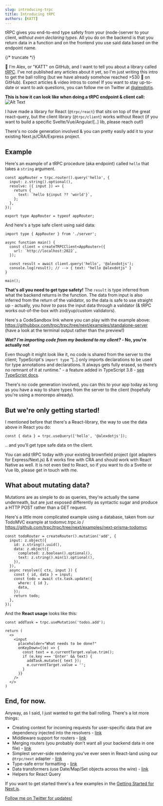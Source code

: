 ```yaml
---
slug: introducing-trpc
title: Introducing tRPC
authors: [KATT]
---
```


tRPC gives you end-to-end type safety from your (node-)server to your client, _without even declaring types_. All you do on the backend is that you return data in a function and on the frontend you use said data based on the endpoint name.

{/* truncate */}

👋 I'm Alex, or "KATT" on GitHub, and I want to tell you about a library called [tRPC](https://trpc.io). I've not published any articles about it yet, so I'm just writing this intro to get the ball rolling (but we have already somehow reached >530 🌟 on GitHub). Expect articles & video intros to come! If you want to stay up-to-date or want to ask questions, you can follow me on Twitter at [@alexdotjs](https://twitter.com/alexdotjs).

**This is how it can look like when doing a tRPC endpoint & client call:**
![Alt Text](https://assets.trpc.io/www/v9/trpcgif.gif)

I have made a library for React (`@trpc/react`) that sits on top of the great react-query, but the client library (`@trpc/client`) works without React (if you want to build a specific Svelte/Vue/Angular/[..] lib, please reach out!)

There's no code generation involved & you can pretty easily add it to your existing Next.js/CRA/Express project.

## Example

Here's an example of a tRPC procedure (aka endpoint) called `hello` that takes a `string` argument.

```tsx
const appRouter = trpc.router().query('hello', {
  input: z.string().optional(),
  resolve: ({ input }) => {
    return {
      text: `hello ${input ?? 'world'}`,
    };
  },
});

export type AppRouter = typeof appRouter;
```

And here's a type safe client using said data:

```tsx
import type { AppRouter } from './server';

async function main() {
  const client = createTRPCClient<AppRouter>({
    url: `http://localhost:2022`,
  });

  const result = await client.query('hello', '@alexdotjs');
  console.log(result); // --> { text: "hello @alexdotjs" }
}

main();
```

**That's all you need to get type safety!** The `result` is type inferred from what the backend returns in the function. The data from input is also inferred from the return of the validator, so the data is safe to use straight up - actually, you _have to_ pass the input data through a validator (& tRPC works out-of-the-box with zod/yup/custom validators).

Here's a CodeSandbox link where you can play with the example above: https://githubbox.com/trpc/trpc/tree/next/examples/standalone-server (have a look at the terminal output rather than the preview!)

**_Wat? I'm importing code from my backend to my client?_ - No, you're actually not**

Even though it might look like it, no code is shared from the server to the client; TypeScript's `import type` "[..] only imports declarations to be used for type annotations and declarations. It always gets fully erased, so there’s no remnant of it at runtime." - a feature added in TypeScript 3.8 - [see TypeScript docs](https://www.typescriptlang.org/docs/handbook/release-notes/typescript-3-8.html#:~:text=import%20type%20only%20imports%20declarations,also%20erased%20from%20TypeScript's%20output.).

There's no code generation involved, you can this to your app today as long as you have a way to share types from the server to the client (hopefully you're using a monorepo already).

## But we're only getting started!

I mentioned before that there's a React-library, the way to use the data above in React you do:

```tsx
const { data } = trpc.useQuery(['hello', '@alexdotjs']);
```

.. and you'll get type safe data on the client.

You can add tRPC today with your existing brownfield project (got adapters for Express/Next.js) & it works fine with CRA and should work with React Native as well. It is not even tied to React, so if you want to do a Svelte or Vue lib, please get in touch with me.

## What about mutating data?

Mutations are as simple to do as queries, they're actually the same underneath, but are just exposed differently as syntactic sugar and produce a HTTP POST rather than a GET request.

Here's a little more complicated example using a database, taken from our TodoMVC example at todomvc.trpc.io / https://github.com/trpc/trpc/tree/next/examples/next-prisma-todomvc

```tsx
const todoRouter = createRouter().mutation('add', {
  input: z.object({
    id: z.string().uuid(),
    data: z.object({
      completed: z.boolean().optional(),
      text: z.string().min(1).optional(),
    }),
  }),
  async resolve({ ctx, input }) {
    const { id, data } = input;
    const todo = await ctx.task.update({
      where: { id },
      data,
    });
    return todo;
  },
});
```

And the **React usage** looks like this:

```tsx
const addTask = trpc.useMutation('todos.add');

return (
  <>
    <input
      placeholder="What needs to be done?"
      onKeyDown={(e) => {
        const text = e.currentTarget.value.trim();
        if (e.key === 'Enter' && text) {
          addTask.mutate({ text });
          e.currentTarget.value = '';
        }
      }}
    />
  </>
)
```

## End, for now.

Anyway, as I said, I just wanted to get the ball rolling. There's a lot more things:

- Creating context for incoming requests for user-specific data that are dependency injected into the resolvers - [link](/docs/v9/context)
- Middleware support for routers - [link](/docs/v9/middlewares)
- Merging routers (you probably don't want all your backend data in one file) - [link](/docs/v9/merging-routers)
- Simplest server-side rendering you've ever seen in React-land using our `@trpc/next` adapter - [link](/docs/v9/)
- Type-safe error formatting - [link](/docs/v9/error-formatting)
- Data transformers (use Date/Map/Set objects across the wire) - [link](/docs/v9/data-transformers)
- Helpers for React Query

If you want to get started there's a few examples in the [Getting Started for Next.js](/docs/v9/nextjs).

[Follow me on Twitter for updates!](https://twitter.com/alexdotjs)
